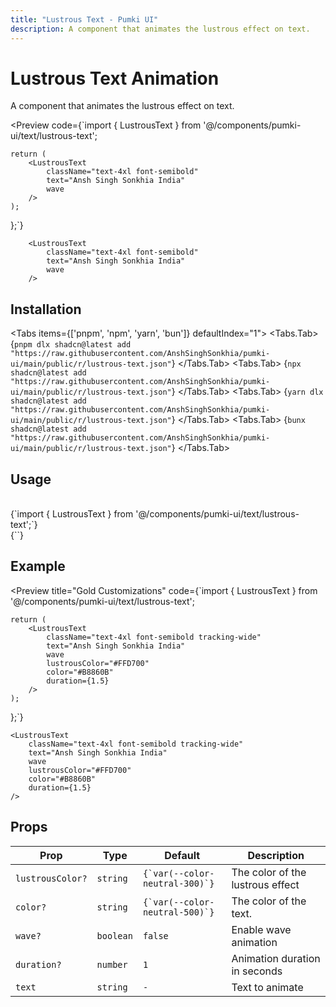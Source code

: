 ```yaml
---
title: "Lustrous Text - Pumki UI"
description: A component that animates the lustrous effect on text.
---
```



# Lustrous Text Animation

A component that animates the lustrous effect on text.

<Preview
  code={`import { LustrousText } from '@/components/pumki-ui/text/lustrous-text';

    return (
        <LustrousText
            className="text-4xl font-semibold"
            text="Ansh Singh Sonkhia India"
            wave
        />
    );
};`}
>
        <LustrousText
            className="text-4xl font-semibold"
            text="Ansh Singh Sonkhia India"
            wave
        />

</Preview>

## Installation

<Tabs items={['pnpm', 'npm', 'yarn', 'bun']} defaultIndex="1">
  <Tabs.Tab>
    <CodeBlock language="bash">
      {`pnpm dlx shadcn@latest add "https://raw.githubusercontent.com/AnshSinghSonkhia/pumki-ui/main/public/r/lustrous-text.json"`}
    </CodeBlock>
  </Tabs.Tab>
  <Tabs.Tab>
    <CodeBlock language="bash">
      {`npx shadcn@latest add "https://raw.githubusercontent.com/AnshSinghSonkhia/pumki-ui/main/public/r/lustrous-text.json"`}
    </CodeBlock>
  </Tabs.Tab>
  <Tabs.Tab>
    <CodeBlock language="bash">
      {`yarn dlx shadcn@latest add "https://raw.githubusercontent.com/AnshSinghSonkhia/pumki-ui/main/public/r/lustrous-text.json"`}
    </CodeBlock>
  </Tabs.Tab>
  <Tabs.Tab>
    <CodeBlock language="bash">
      {`bunx shadcn@latest add "https://raw.githubusercontent.com/AnshSinghSonkhia/pumki-ui/main/public/r/lustrous-text.json"`}
    </CodeBlock>
  </Tabs.Tab>
</Tabs>

## Usage

<br/>

<CodeBlock language="typescript">
    {`import { LustrousText } from '@/components/pumki-ui/text/lustrous-text';`}
</CodeBlock>

<br/>

<CodeBlock language="typescript">
    {`<LustrousText text="Ansh Singh Sonkhia" />`}
</CodeBlock>

## Example

<Preview
  title="Gold Customizations"
  code={`import { LustrousText } from '@/components/pumki-ui/text/lustrous-text';

    return (
        <LustrousText
            className="text-4xl font-semibold tracking-wide"
            text="Ansh Singh Sonkhia India"
            wave
            lustrousColor="#FFD700"
            color="#B8860B"
            duration={1.5}
        />
    );
};`}
>
    <LustrousText
        className="text-4xl font-semibold tracking-wide"
        text="Ansh Singh Sonkhia India"
        wave
        lustrousColor="#FFD700"
        color="#B8860B"
        duration={1.5}
    />

</Preview>


## Props


<PumkiTableStyles />

<PumkiTable>
  <table className="pumki-table">
    <thead>
      <tr>
        <th>Prop</th>
        <th>Type</th>
        <th>Default</th>
        <th>Description</th>
      </tr>
    </thead>
    <tbody>
      <tr>
        <td><code>lustrousColor?</code></td>
        <td><code>string</code></td>
        <td><code>{`var(--color-neutral-300)`}</code></td>
        <td>The color of the lustrous effect</td>
      </tr>
      <tr>
        <td><code>color?</code></td>
        <td><code>string</code></td>
        <td><code>{`var(--color-neutral-500)`}</code></td>
        <td>The color of the text.</td>
      </tr>
      <tr>
        <td><code>wave?</code></td>
        <td><code>boolean</code></td>
        <td><code>false</code></td>
        <td>Enable wave animation</td>
      </tr>
      <tr>
        <td><code>duration?</code></td>
        <td><code>number</code></td>
        <td><code>1</code></td>
        <td>Animation duration in seconds</td>
      </tr>
      <tr>
        <td><code>text</code></td>
        <td><code>string</code></td>
        <td><code>-</code></td>
        <td>Text to animate</td>
      </tr>
    </tbody>
  </table>
</PumkiTable>